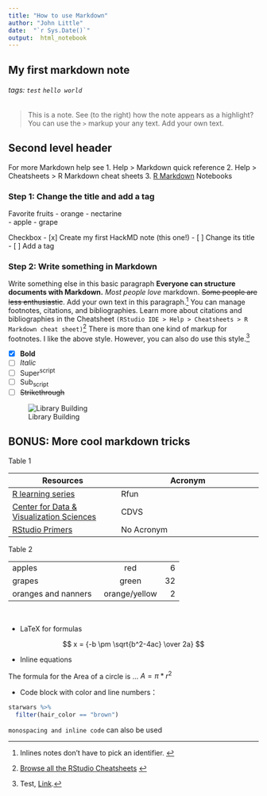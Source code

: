 ```yaml
---
title: "How to use Markdown"
author: "John Little"
date:  "`r Sys.Date()`"
output:  html_notebook
---
```



## My first markdown note

###### tags: `test` `hello world`

> This is a note.  See (to the right) how the note appears as a highlight?  You can use the `>` markup your any text.
>  Add your own text.  

##  Second level header

For more Markdown help see
1. Help > Markdown quick reference
2. Help > Cheatsheets > R Markdown cheat sheets
3. [R Markdown](http://rmarkdown.rstudio.com) Notebooks

### Step 1: Change the title and add a tag

Favorite fruits
- orange
    - nectarine       
- apple
- grape

Checkbox
- [x] Create my first HackMD note (this one!)
- [ ] Change its title
- [ ] Add a tag

### Step 2: Write something in Markdown

Write something else in this basic paragraph
**Everyone can structure documents with Markdown.**   _Most people love_ markdown.  ~~Some people are less enthusiastic~~. Add your own text in this paragraph.^[Inlines notes don't have to pick an identifier. ]  You can manage footnotes, citations, and bibliographies.  Learn more about citations and bibliographies in the Cheatsheet `(RStudio IDE > Help > Cheatsheets > R Markdown cheat sheet)`^[ [Browse all the RStudio Cheatsheets](https://rstudio.com/resources/cheatsheets/) ] There is more than one kind of markup for footnotes.  I like the above style.  However, you can also do use this style.[^footnote]

[^footnote]: Test, [Link](https://google.com).

- [x] **Bold**
- [ ] *Italic*
- [ ] Super^script^
- [ ] Sub~script~
- [ ] ~~Strikethrough~~


![Library Building](http://library.duke.edu/digitalcollections/media/jpg/ua_exhibit/med/bostocklibrary.jpg "Duke University Libraries")


## BONUS: More cool markdown tricks

Table 1  

| Resources          | Acronym                 |
| ------------------ | ----------------------- |
| [R learning series](https://rfun.library.duke.edu)   | Rfun |       
[Center for Data & Visualization Sciences](https://library.duke.edu/data/)  | CDVS   |
| [RStudio Primers](https://Rstudio.cloud/learn/primers) | No Acronym |


Table 2  

 | | 
--- |:---:| ---:  
apples | red |6  
grapes | green | 32  
oranges and nanners &nbsp; | orange/yellow | 2  

 &nbsp;

- LaTeX for formulas

$$
x = {-b \pm \sqrt{b^2-4ac} \over 2a}
$$

- Inline equations

The formula for the Area of a circle is ... $A = \pi*r^{2}$

- Code block with color and line numbers：

```r
starwars %>%
  filter(hair_color == "brown")
```

`monospacing and inline code` can also be used


